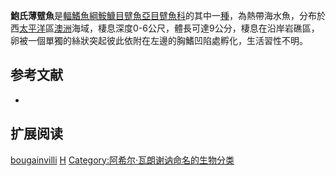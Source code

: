 {{Speciesbox
| name = 鮑氏薄躄魚
| image = 
| image_width = 250px
| status = NE
| status_system = IUCN3.1
| genus = Histiophryne
| species = bougainvilli
| authority = [[Achille_Valenciennes|Valenciennes]], 1837
| synonyms = *''Chironectes bougainvilli, Valenciennes, 1837''
}}

'''鮑氏薄躄魚'''是[[輻鰭魚綱|輻鰭魚綱]][[鮟鱇目|鮟鱇目]][[躄魚亞目|躄魚亞目]][[躄魚科|躄魚科]]的其中一[[種|種]]，為熱帶海水魚，分布於西[[太平洋|太平洋]]區[[澳洲|澳洲]]海域，棲息深度0-6公尺，體長可達9公分，棲息在沿岸岩礁區，卵被一個單獨的絲狀突起彼此依附在左邊的胸鰭凹陷處孵化，生活習性不明。

==参考文献==
{{refbegin}}
*{{FishBase_species|genus=Histiophryne|species=bougainvilli|year=2014|month=2}}
{{refend}}
== 扩展阅读 ==
{{refbegin}}
{{wikispecies-inline|Histiophryne bougainvilli|鮑氏薄躄魚}}
{{refend}}
{{Taxonbar|from=Q2065230}}

[[Category:薄躄魚屬|bougainvilli]]
[[Category:1837年描述的魚類|H]]
[[Category:阿希尔·瓦朗谢讷命名的生物分类|Category:阿希尔·瓦朗谢讷命名的生物分类]]


{{魚類小作品}}